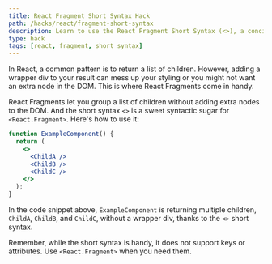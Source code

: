 ```yaml
---
title: React Fragment Short Syntax Hack
path: /hacks/react/fragment-short-syntax
description: Learn to use the React Fragment Short Syntax (<>), a concise and efficient way to group a list of children without adding extra nodes to the DOM.
type: hack
tags: [react, fragment, short syntax]
---
```


In React, a common pattern is to return a list of children. However, adding a wrapper div to your result can mess up your styling or you might not want an extra node in the DOM. This is where React Fragments come in handy. 

React Fragments let you group a list of children without adding extra nodes to the DOM. And the short syntax `<>` is a sweet syntactic sugar for `<React.Fragment>`. Here's how to use it:

```jsx
function ExampleComponent() {
  return (
    <>
      <ChildA />
      <ChildB />
      <ChildC />
    </>
  );
}
```
In the code snippet above, `ExampleComponent` is returning multiple children, `ChildA`, `ChildB`, and `ChildC`, without a wrapper div, thanks to the `<>` short syntax.

Remember, while the short syntax is handy, it does not support keys or attributes. Use `<React.Fragment>` when you need them.
